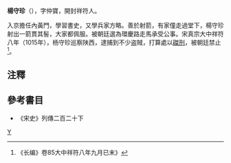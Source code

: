 '''楊守珍'''（{{bd|?||?|}}），字仲寶，開封祥符人。

入京擔任內黃門，學習書史，又學兵家方略。善於射箭，有家僮走過堂下，楊守珍射出一箭貫其髻，大家都佩服。被朝廷選為環慶路走馬承受公事。宋真宗大中祥符八年（1015年），杨守珍巡察陕西，逮捕到不少盗賊，打算處以[[磔刑|磔刑]]，被朝廷禁止<ref>《长编》卷85大中祥符八年九月已末》</ref>。

==注釋==
{{reflist}}
==參考書目==
*《宋史》列傳二百二十下

[[category:宋朝宦官|Y]]
